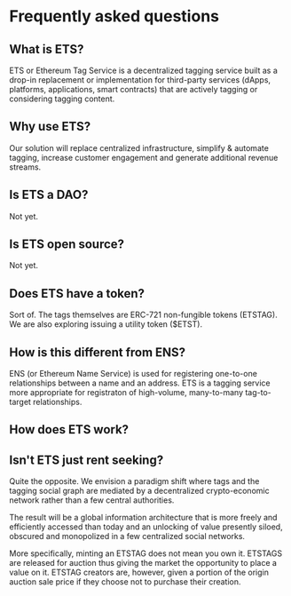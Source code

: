 # Frequently asked questions

## What is ETS?
ETS or Ethereum Tag Service is a decentralized tagging service built as a
drop-in replacement or implementation for third-party services (dApps,
platforms, applications, smart contracts) that are actively tagging or
considering tagging content.

## Why use ETS?
Our solution will replace centralized infrastructure, simplify & automate
tagging, increase customer engagement and generate additional revenue streams.

## Is ETS a DAO?
Not yet.

## Is ETS open source?
Not yet.

## Does ETS have a token?
Sort of. The tags themselves are ERC-721 non-fungible tokens (ETSTAG). We
are also exploring issuing a utility token ($ETST).

## How is this different from ENS?
ENS (or Ethereum Name Service) is used for registering
one-to-one relationships between a name and an address. ETS is a tagging service
more appropriate for registraton of high-volume, many-to-many tag-to-target
relationships.

## How does ETS work?

## Isn't ETS just rent seeking?
Quite the opposite. We envision a paradigm shift where tags and the tagging
social graph are mediated by a decentralized crypto-economic network rather than
a few central authorities.

The result will be a global information architecture that is more freely and
efficiently accessed than today and an unlocking of value presently siloed,
obscured and monopolized in a few centralized social networks.

More specifically, minting an ETSTAG does not mean you own it.
ETSTAGS are released for auction thus giving the market the opportunity to place a
value on it. ETSTAG creators are, however, given a portion of the origin
auction sale price if they choose not to purchase their creation.